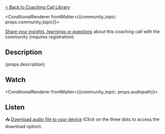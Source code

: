 

[< Back to Coaching Call Library](/coaching-calls)  

<ConditionalRenderer frontMatter={{community_topic: props.community_topic}}>

<Admonition type="tip" icon="🌟" title="What are you taking with you?">
<p><a href={props.community_topic} target="_blank">Share your insights, learnings or questions</a> about this coaching call with the community (requires registration).</p> 

</Admonition>

</ConditionalRenderer>


## Description

<p><span>{props.description}</span></p>



## Watch

<LiteYouTubeEmbed
  id={props.youtube_id}
  params="autoplay=1&autohide=1&showinfo=0&rel=0"
  title={props.title}
  poster="maxresdefault"
  webp
/>

<ConditionalRenderer frontMatter={{community_topic: props.audiopath}}>


## Listen 

<p>
<AudioPlayer
  src={props.audiopath}
  volume={0.5}
/>
</p>

<p>📥 <a href={props.audiopath} download={props.title} target="_blank">Download audio file to your device</a> (Click on the three dots to access the download option).</p>

</ConditionalRenderer>
